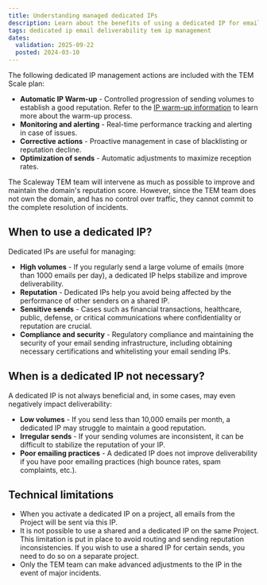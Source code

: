```yaml
---
title: Understanding managed dedicated IPs
description: Learn about the benefits of using a dedicated IP for email sending, how TEM-managed dedicated IPs work, and when to use them.
tags: dedicated ip email deliverability tem ip management
dates:
  validation: 2025-09-22
  posted: 2024-03-10
---
```



<DedicatedIp />

The following dedicated IP management actions are included with the TEM Scale plan:
- **Automatic IP Warm-up** - Controlled progression of sending volumes to establish a good reputation.
    <Message type="tip">
      Refer to the [IP warm-up information](/transactional-email/concepts#ip-warm-up) to learn more about the warm-up process.
    </Message>
- **Monitoring and alerting** - Real-time performance tracking and alerting in case of issues.
- **Corrective actions** - Proactive management in case of blacklisting or reputation decline.
- **Optimization of sends** - Automatic adjustments to maximize reception rates.

<Message type="important">
  The Scaleway TEM team will intervene as much as possible to improve and maintain the domain's reputation score. However, since the TEM team does not own the domain, and has no control over traffic, they cannot commit to the complete resolution of incidents.
</Message>

## When to use a dedicated IP?

Dedicated IPs are useful for managing:

- **High volumes** - If you regularly send a large volume of emails (more than 1000 emails per day), a dedicated IP helps stabilize and improve deliverability.
- **Reputation** - Dedicated IPs help you avoid being affected by the performance of other senders on a shared IP.
- **Sensitive sends** - Cases such as financial transactions, healthcare, public, defense, or critical communications where confidentiality or reputation are crucial.
- **Compliance and security** - Regulatory compliance and maintaining the security of your email sending infrastructure, including obtaining necessary certifications and whitelisting your email sending IPs.

## When is a dedicated IP not necessary?

A dedicated IP is not always beneficial and, in some cases, may even negatively impact deliverability:

- **Low volumes** - If you send less than 10,000 emails per month, a dedicated IP may struggle to maintain a good reputation.
- **Irregular sends** - If your sending volumes are inconsistent, it can be difficult to stabilize the reputation of your IP.
- **Poor emailing practices** - A dedicated IP does not improve deliverability if you have poor emailing practices (high bounce rates, spam complaints, etc.).

## Technical limitations

- When you activate a dedicated IP on a project, all emails from the Project will be sent via this IP.
- It is not possible to use a shared and a dedicated IP on the same Project. This limitation is put in place to avoid routing and sending reputation inconsistencies. If you wish to use a shared IP for certain sends, you need to do so on a separate project.
- Only the TEM team can make advanced adjustments to the IP in the event of major incidents.